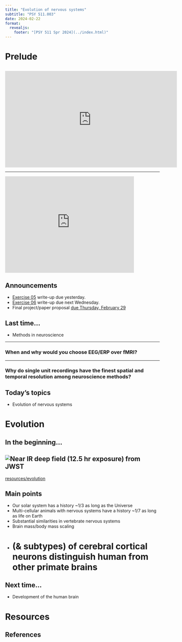 ```yaml
---
title: "Evolution of nervous systems"
subtitle: "PSY 511.003"
date: 2024-02-22
format: 
  revealjs:
    footer: "[PSY 511 Spr 2024](../index.html)"
---
```


# Prelude

## {.center}

<div class="center_img">
<iframe width="560" height="315" src="https://www.youtube.com/embed/j6y1o6woVaY" frameborder="0" allowfullscreen></iframe>
</div>

---

<iframe width="420" height="315" src="https://www.youtube.com/embed/QMshTTIp7SA" frameborder="0" allowfullscreen></iframe>

## Announcements

- [Exercise 05](../exercises/ex05.qmd) write-up [due yesterday.]{.orange_due}
- [Exercise 06](../exercises/ex06.qmd) write-up [due next Wednesday.]{.orange_due}
- Final project/paper proposal [due Thursday, February 29](../resources/final-project.qmd){.orange_due}

## Last time...

- Methods in neuroscience

---

### When and why would you choose EEG/ERP over fMRI?

---

### Why do single unit recordings have the finest spatial and temporal resolution among neuroscience methods?

## Today's topics

- Evolution of nervous systems

# Evolution

## In the beginning...

![Near IR deep field (12.5 hr exposure) from JWST](https://www.nasa.gov/wp-content/uploads/2023/03/main_image_deep_field_smacs0723-5mb.jpg)
---

[resources/evolution](../resources/evolution.qmd)

## Main points

- Our solar system has a history ~1/3 as long as the Universe
- Multi-cellular animals with nervous systems have a history ~1/7 as long as life on Earth
- Substantial similarities in vertebrate nervous systems
- Brain mass/body mass scaling
- # (& subtypes) of cerebral cortical neurons distinguish human from other primate brains

## Next time...

- Development of the human brain

# Resources

## References
